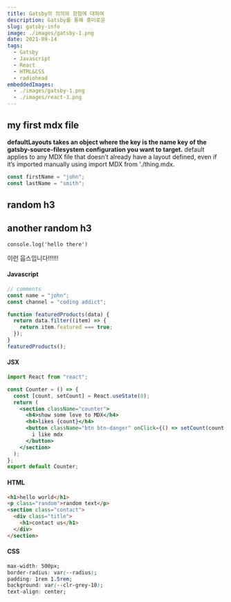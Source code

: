```yaml
---
title: Gatsby의 의의와 장점에 대하여
description: Gatsby를 통해 흥미로운
slug: gatsby-info
image: ./images/gatsby-1.png
date: 2021-09-14
tags:
  - Gatsby
  - Javascript
  - React
  - HTML&CSS
  - radiohead
embeddedImages:
  - ./images/gatsby-1.png
  - ./images/react-3.png
---
```



## my first mdx file

**defaultLayouts takes an object where the key is the name key of the gatsby-source-filesystem configuration
you want to target.** default applies to any MDX file that doesn’t already have a layout defined, even if it’s
imported manually using import MDX from './thing.mdx.

```js
const firstName = "john";
const lastName = "smith";
```

<GatsbyImage image={getImage(props.embeddedImages[0])} alt="random stuff" />

<GatsbyImage image={getImage(props.embeddedImages[1])} alt="random stuff2" />

<h2>random h3</h2>
<h2 title="true">another random h3</h2>

`console.log('hello there')`

<DecoDiv display="warning">이런 웁스입니다!!!!!!</DecoDiv>

#### Javascript

```js
// comments
const name = "john";
const channel = "coding addict";

function featuredProducts(data) {
  return data.filter((item) => {
    return item.featured === true;
  });
}
featuredProducts();
```

#### JSX

```jsx
import React from "react";

const Counter = () => {
  const [count, setCount] = React.useState(0);
  return (
    <section className="counter">
      <h4>show some love to MDX</h4>
      <h4>likes {count}</h4>
      <button className="btn btn-danger" onClick={() => setCount(count + 1)}>
        i like mdx
      </button>
    </section>
  );
};
export default Counter;
```

#### HTML

```html
<h1>hello world</h1>
<p class="random">random text</p>
<section class="contact">
  <div class="title">
    <h1>contact us</h1>
  </div>
</section>
```

#### CSS

```css
max-width: 500px;
border-radius: var(--radius);
padding: 1rem 1.5rem;
background: var(--clr-grey-10);
text-align: center;
```

